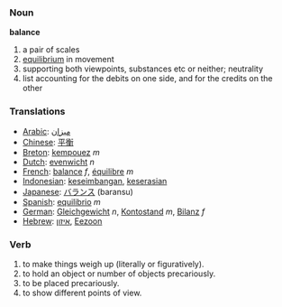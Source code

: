 === Noun ===

'''balance'''
#a pair of scales
#[[equilibrium]] in movement
#supporting both viewpoints, substances etc or neither; neutrality
#list accounting for the debits on one side, and for the credits on the other

=== Translations ===
*[[Arabic]]: [[ميزان]]
*[[Chinese]]: [[平衡]]
*[[Breton]]: [[kempouez]] ''m''
*[[Dutch]]: [[evenwicht]] ''n''
*[[French]]: [[balance]] ''f'', [[équilibre]] ''m''
*[[Indonesian]]: [[imbang|keseimbangan]], [[serasi|keserasian]]
*[[Japanese]]: [[バランス]] (baransu)
*[[Spanish]]: [[equilibrio]] ''m''
*[[German]]: [[Gleichgewicht]] ''n'', [[Kontostand]] ''m'', [[Bilanz]] ''f''
*[[Hebrew]]: [[איזון]], [[Eezoon]]

=== Verb ===

#to make things weigh up (literally or figuratively).
#to hold an object or number of objects precariously.
#to be placed precariously.
#to show different points of view.